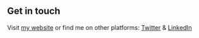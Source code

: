 ## Get in touch

Visit [my website](https://sconfinage.netlify.app) or find me on other platforms: [Twitter](https://www.twitter.com/lekoarts_de) & [LinkedIn](https://www.linkedin.com/in/luca-casu-rs/)
